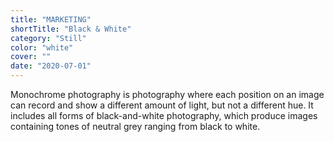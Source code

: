 ```yaml
---
title: "MARKETING"
shortTitle: "Black & White"
category: "Still"
color: "white"
cover: ""
date: "2020-07-01"
---
```


Monochrome photography is photography where each position on an image can record and show a different amount of light, but not a different hue. It includes all forms of black-and-white photography, which produce images containing tones of neutral grey ranging from black to white.
